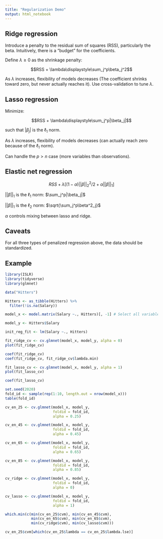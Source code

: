 ```yaml
---
title: "Regularization Demo"
output: html_notebook
---
```


## Ridge regression

Introduce a penalty to the residual sum of squares (RSS), particularly the beta. Intuitively, there is a "budget" for the coefficients.

Define $\lambda \geq 0$ as the shrinkage penalty:

$$RSS + \lambda\displaystyle\sum_j^p\beta_j^2$$

As $\lambda$ increases, flexibility of models decreases (The coefficient shrinks toward zero, but never actually reaches it). Use cross-validation to tune $\lambda$. 

## Lasso regression

Minimize:

$$RSS + \lambda\displaystyle\sum_j^p|\beta_j|$$

such that $|\beta_j|$ is the $\ell_1$ norm.

As $\lambda$ increases, flexibility of models decreases (can actually reach zero because of the $\ell_1$ norm). 

Can handle the $p > n$ case (more variables than observations).

## Elastic net regression

$$RSS + \lambda[(1-\alpha)||\beta||_2^2/2 + \alpha||\beta||_1]$$

$||\beta||_1$ is the $\ell_1$ norm: $\sum_j^p|\beta_j|$

$||\beta||_1$ is the $\ell_2$ norm: $\sqrt{\sum_j^p\beta^2_j}$

$\alpha$ controls mixing between lasso and ridge.

## Caveats

For all three types of penalized regression above, the data should be standardized. 

## Example

```r
library(ISLR)
library(tidyverse)
library(glmnet)

data("Hitters")

Hitters <- as_tibble(Hitters) %>% 
  filter(!is.na(Salary))

model_x <- model.matrix(Salary ~., Hitters)[, -1] # Select all variables except for Salary

model_y <- Hitters$Salary

init_reg_fit <- lm(Salary ~., Hitters)

fit_ridge_cv <- cv.glmnet(model_x, model_y, alpha = 0)
plot(fit_ridge_cv)

coef(fit_ridge_cv)
coef(fit_ridge_cv, fit_ridge_cv$lambda.min)

fit_lasso_cv <- cv.glmnet(model_x, model_y, alpha = 1)
plot(fit_lasso_cv)

coef(fit_lasso_cv)

set.seed(2020)
fold_id <- sample(rep(1:10, length.out = nrow(model_x)))
table(fold_id)

cv_en_25 <- cv.glmnet(model_x, model_y,
                      foldid = fold_id,
                      alpha = 0.25)

cv_en_45 <- cv.glmnet(model_x, model_y,
                      foldid = fold_id,
                      alpha = 0.45)

cv_en_65 <- cv.glmnet(model_x, model_y,
                      foldid = fold_id,
                      alpha = 0.65)

cv_en_85 <- cv.glmnet(model_x, model_y,
                      foldid = fold_id,
                      alpha = 0.85)

cv_ridge <- cv.glmnet(model_x, model_y,
                      foldid = fold_id,
                      alpha = 0)

cv_lasso <- cv.glmnet(model_x, model_y,
                      foldid = fold_id,
                      alpha = 1)

which.min(c(min(cv_en_25$cvm), min(cv_en_45$cvm),
            min(cv_en_65$cvm), min(cv_en_65$cvm),
            min(cv_ridge$cvm), min(cv_lasso$cvm)))

cv_en_25$cvm[which(cv_en_25$lambda == cv_en_25$lambda.lse)]
```